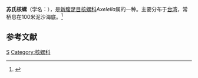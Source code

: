 {{Speciesbox
| taxon = Axelella suduirauti
| binomial_authority = Verhecken, 1999
}}
'''苏氏核螺'''（学名：''{{lang|la|Axelella suduirauti}}''），是[[新腹足目|新腹足目]][[核螺科|核螺科]]''Axelella''属的一种。主要分布于[[台湾|台湾]]，常栖息在100米泥沙海底。<ref>{{cite web|url=http://shell.sinica.edu.tw/chinese/shellbase_detail.php?science_no=3102|title=国际贝库：苏氏核螺|publisher=台湾贝类资料库|accessdate=2009-08-11}}</ref>

== 参考文献 ==
{{reflist}}
{{taxonbar}}
[[Category:_1999年描述的动物|S]]
[[Category:核螺科|Category:核螺科]]